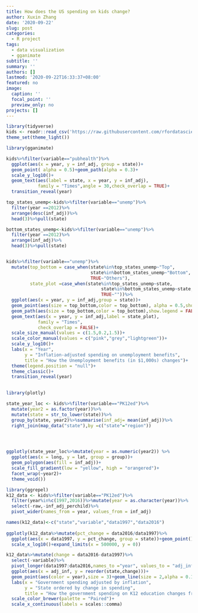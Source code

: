 ```yaml
---
title: How does the US spending on kids change?
author: Xuxin Zhang
date: '2020-09-22'
slug: post
categories:
  - R project
tags:
  - data visualization
  - gganimate
subtitle: ''
summary: ''
authors: []
lastmod: '2020-09-22T16:33:37+08:00'
featured: no
image:
  caption: ''
  focal_point: ''
  preview_only: no
projects: []
---
```



```r
library(tidyverse)
kids <- readr::read_csv('https://raw.githubusercontent.com/rfordatascience/tidytuesday/master/data/2020/2020-09-15/kids.csv')
theme_set(theme_light())
```

```r
library(gganimate)

kids%>%filter(variable=="pubhealth")%>%
  ggplot(aes(x = year, y = inf_adj, group = state))+
  geom_point( alpha = 0.5)+geom_path(alpha = 0.3)+
  scale_y_log10()+
  geom_text(aes(label = state, x = year, y = inf_adj),
            family = "Times",angle = 30,check_overlap = TRUE)+
  transition_reveal(year)
```

```r
top_states_unemp<-kids%>%filter(variable=="unemp")%>%
  filter(year ==2012)%>%
  arrange(desc(inf_adj))%>%
  head(3)%>%pull(state)

bottom_states_unemp<-kids%>%filter(variable=="unemp")%>%
  filter(year ==2012)%>%
  arrange(inf_adj)%>%
  head(3)%>%pull(state)


kids%>%filter(variable=="unemp")%>%
  mutate(top_bottom = case_when(state%in%top_states_unemp~"Top",
                                state%in%bottom_states_unemp~"Bottom",
                                TRUE~"Others"),
         state_plot =case_when(state%in%top_states_unemp~state,
                                    state%in%bottom_states_unemp~state,
                                    TRUE~""))%>%
  ggplot(aes(x = year, y = inf_adj,group = state))+
  geom_point(aes(size = top_bottom,color = top_bottom), alpha = 0.5,show.legend = FALSE)+
  geom_path(aes(size = top_bottom,color = top_bottom),show.legend = FALSE)+
  geom_text(aes(x = year, y = inf_adj,label = state_plot), 
            family = "Times",
            check_overlap = FALSE)+
  scale_size_manual(values = c(1.5,0.2,1.5))+
  scale_color_manual(values = c("pink","grey","lightgreen"))+
  scale_y_log10()+
  labs(x = "Year",
       y = "Inflation-adjusted spending on unemployment benefits",
       title = "How the Unemployment benefits (in $1,000s) changes")+
  theme(legend.position = "null")+
  theme_classic()+
  transition_reveal(year)
  
```


```r
library(plotly)

state_year_loc <- kids%>%filter(variable=="PK12ed")%>%
  mutate(year2 = as.factor(year))%>%
  mutate(state = str_to_lower(state))%>%
  group_by(state, year2)%>%summarise(inf_adj= mean(inf_adj))%>%
  right_join(map_data("state"),by =c("state"="region"))




ggplotly(state_year_loc%>%mutate(year = as.numeric(year2)) %>%
  ggplot(aes(x = long, y = lat, group = group))+
  geom_polygon(aes(fill = inf_adj))+
  scale_fill_gradient(low = "yellow", high = "orangered")+
  facet_wrap(~year2)+
  theme_void())
```





```r
library(ggrepel)
k12_data <- kids%>%filter(variable=="PK12ed")%>%
  filter(year%in%c(1997,2016))%>%mutate(year = as.character(year))%>%
  select(-raw,-inf_adj_perchild)%>%
  pivot_wider(names_from = year, values_from = inf_adj)

names(k12_data)<-c("state","variable","data1997","data2016")
  
ggplotly(k12_data%>%mutate(pct_change = data2016/data1997)%>%
  ggplot(aes(x = data1997, y = pct_change, group = state))+geom_point()+
  scale_x_log10()+expand_limits(x = 500000, y = 0))
```

```r

k12_data%>%mutate(change = data2016-data1997)%>%
  select(-variable)%>%
  pivot_longer(data1997:data2016,names_to ="year", values_to = "adj_inf")%>%
  ggplot(aes(x = adj_inf, y = reorder(state,change)))+
  geom_point(aes(color = year),size = 3)+geom_line(size = 2,alpha = 0.1)+theme_classic()+
  labs(x = "Government spending adjusted by inflation",
       y = "State ordered by change in spending",
       title = "How the government spending on K12 education changes from 1997 to 2016")+
  scale_color_brewer(palette = "Paired")+
  scale_x_continuous(labels = scales::comma)


```














